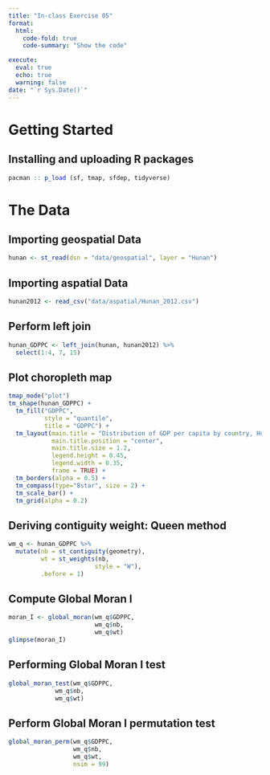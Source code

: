 ```yaml
---
title: "In-class Exercise 05"
format:
  html:
    code-fold: true
    code-summary: "Show the code"

execute: 
  eval: true
  echo: true
  warning: false
date: "`r Sys.Date()`"
---
```


# Getting Started

## Installing and uploading R packages

```r
pacman :: p_load (sf, tmap, sfdep, tidyverse)
```

# The Data

## Importing geospatial Data

```r
hunan <- st_read(dsn = "data/geospatial", layer = "Hunan")
```

## Importing aspatial Data

```r
hunan2012 <- read_csv("data/aspatial/Hunan_2012.csv")
```

## Perform left join

```r
hunan_GDPPC <- left_join(hunan, hunan2012) %>%
  select(1:4, 7, 15)
```

## Plot choropleth map

```r
tmap_mode("plot")
tm_shape(hunan_GDPPC) +
  tm_fill("GDPPC", 
          style = "quantile", 
          title = "GDPPC") + 
  tm_layout(main.title = "Distribution of GDP per capita by country, Hunan Province", 
            main.title.position = "center", 
            main.title.size = 1.2, 
            legend.height = 0.45, 
            legend.width = 0.35, 
            frame = TRUE) + 
  tm_borders(alpha = 0.5) + 
  tm_compass(type="8star", size = 2) + 
  tm_scale_bar() + 
  tm_grid(alpha = 0.2)

```

## Deriving contiguity weight: Queen method

```r
wm_q <- hunan_GDPPC %>%
  mutate(nb = st_contiguity(geometry),
         wt = st_weights(nb,
                        style = "W"),
         .before = 1)
```

## Compute Global Moran I

```r
moran_I <- global_moran(wm_q$GDPPC,
                        wm_q$nb,
                        wm_q$wt)
glimpse(moran_I)

```

## Performing Global Moran I test

```r
global_moran_test(wm_q$GDPPC,
             wm_q$nb,
             wm_q$wt)
```

## Perform Global Moran I permutation test

```r
global_moran_perm(wm_q$GDPPC,
                  wm_q$nb,
                  wm_q$wt,
                  nsim = 99)


```
